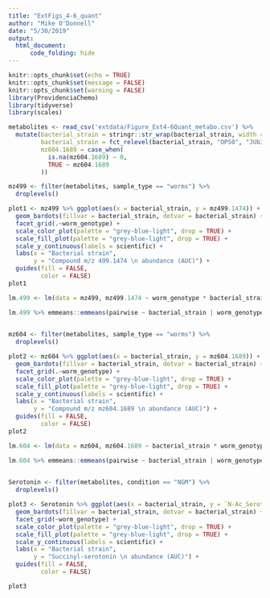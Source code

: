 ```yaml
---
title: "ExtFigs_4-6_quant"
author: "Mike O'Donnell"
date: "5/30/2019"
output: 
  html_document:
      code_folding: hide
---
```


```r
knitr::opts_chunk$set(echo = TRUE)
knitr::opts_chunk$set(message = FALSE)
knitr::opts_chunk$set(warning = FALSE)
library(ProvidenciaChemo)
library(tidyverse)
library(scales)
```

```r
metabolites <- read_csv('extdata/Figure_Ext4-6Quant_metabo.csv') %>%
  mutate(bacterial_strain = stringr::str_wrap(bacterial_strain, width = 10),
         bacterial_strain = fct_relevel(bacterial_strain, "OP50", "JUb39"),
         mz604.1689 = case_when(
           is.na(mz604.1689) ~ 0,
           TRUE ~ mz604.1689
         ))
```

```r

mz499 <- filter(metabolites, sample_type == "worms") %>%
  droplevels()

plot1 <- mz499 %>% ggplot(aes(x = bacterial_strain, y = mz499.1474)) +
  geom_bardots(fillvar = bacterial_strain, dotvar = bacterial_strain) +
  facet_grid(.~worm_genotype) +
  scale_color_plot(palette = "grey-blue-light", drop = TRUE) +
  scale_fill_plot(palette = "grey-blue-light", drop = TRUE) +
  scale_y_continuous(labels = scientific) +
  labs(x = "Bacterial strain",
       y = "Compound m/z 499.1474 \n abundance (AUC)") +
  guides(fill = FALSE,
         color = FALSE)
plot1

lm.499 <- lm(data = mz499, mz499.1474 ~ worm_genotype * bacterial_strain)

lm.499 %>% emmeans::emmeans(pairwise ~ bacterial_strain | worm_genotype) %>% summary()
  
```

```r

mz604 <- filter(metabolites, sample_type == "worms") %>%
  droplevels()

plot2 <- mz604 %>% ggplot(aes(x = bacterial_strain, y = mz604.1689)) +
  geom_bardots(fillvar = bacterial_strain, dotvar = bacterial_strain) +
  facet_grid(.~worm_genotype) +
  scale_color_plot(palette = "grey-blue-light", drop = TRUE) +
  scale_fill_plot(palette = "grey-blue-light", drop = TRUE) +
  scale_y_continuous(labels = scientific) +
  labs(x = "Bacterial strain",
       y = "Compound m/z mz604.1689 \n abundance (AUC)") +
  guides(fill = FALSE,
         color = FALSE)
plot2

lm.604 <- lm(data = mz604, mz604.1689 ~ bacterial_strain * worm_genotype)

lm.604 %>% emmeans::emmeans(pairwise ~ bacterial_strain | worm_genotype) %>% summary()
  
```

```r

Serotonin <- filter(metabolites, condition == "NGM") %>%
  droplevels()

plot3 <- Serotonin %>% ggplot(aes(x = bacterial_strain, y = `N-Ac_Serotonin`)) +
  geom_bardots(fillvar = bacterial_strain, dotvar = bacterial_strain) +
  facet_grid(~worm_genotype) +
  scale_color_plot(palette = "grey-blue-light", drop = TRUE) +
  scale_fill_plot(palette = "grey-blue-light", drop = TRUE) +
  scale_y_continuous(labels = scientific) +
  labs(x = "Bacterial strain",
       y = "Succinyl-serotonin \n abundance (AUC)") +
  guides(fill = FALSE,
         color = FALSE)

plot3
```
